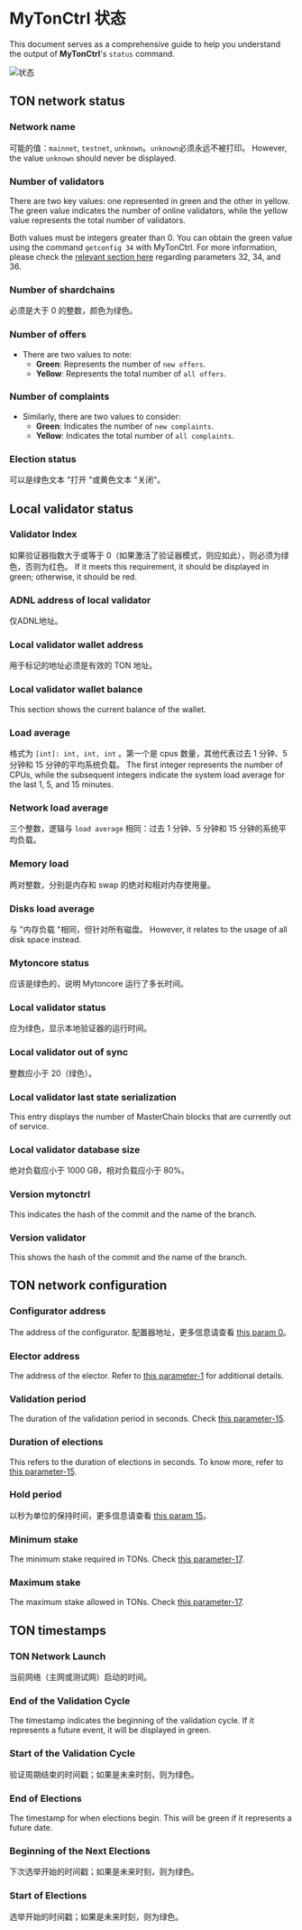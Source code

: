 
# MyTonCtrl 状态

This document serves as a comprehensive guide to help you understand the output of **MyTonCtrl**'s `status` command.

![状态](/img/docs/mytonctrl/status.png)

## TON network status

### Network name

可能的值：`mainnet`, `testnet`, `unknown`。`unknown`必须永远不被打印。 However, the value `unknown` should never be displayed.

### Number of validators

There are two key values: one represented in green and the other in yellow. The green value indicates the number of online validators, while the yellow value represents the total number of validators.

Both values must be integers greater than 0. You can obtain the green value using the command `getconfig 34` with MyTonCtrl. For more information, please check the [relevant section here](/v3/documentation/network/configs/blockchain-configs#param-32-34-and-36) regarding parameters 32, 34, and 36.

### Number of shardchains

必须是大于 0 的整数，颜色为绿色。

### Number of offers

- There are two values to note:
  - **Green**: Represents the number of `new offers`.
  - **Yellow**: Represents the total number of `all offers`.

### Number of complaints

- Similarly, there are two values to consider:
  - **Green**: Indicates the number of `new complaints`.
  - **Yellow**: Indicates the total number of `all complaints`.

### Election status

可以是绿色文本 "打开 "或黄色文本 "关闭"。

## Local validator status

### Validator Index

如果验证器指数大于或等于 0（如果激活了验证器模式，则应如此），则必须为绿色，否则为红色。 If it meets this requirement, it should be displayed in green; otherwise, it should be red.

### ADNL address of local validator

仅ADNL地址。

### Local validator wallet address

用于标记的地址必须是有效的 TON 地址。

### Local validator wallet balance

This section shows the current balance of the wallet.

### Load average

格式为 `[int]: int, int, int` 。第一个是 cpus 数量，其他代表过去 1 分钟、5 分钟和 15 分钟的平均系统负载。 The first integer represents the number of CPUs, while the subsequent integers indicate the system load average for the last 1, 5, and 15 minutes.

### Network load average

三个整数，逻辑与 `load average` 相同：过去 1 分钟、5 分钟和 15 分钟的系统平均负载。

### Memory load

两对整数，分别是内存和 swap 的绝对和相对内存使用量。

### Disks load average

与 "内存负载 "相同，但针对所有磁盘。 However, it relates to the usage of all disk space instead.

### Mytoncore status

应该是绿色的，说明 Mytoncore 运行了多长时间。

### Local validator status

应为绿色，显示本地验证器的运行时间。

### Local validator out of sync

整数应小于 20（绿色）。

### Local validator last state serialization

This entry displays the number of MasterChain blocks that are currently out of service.

### Local validator database size

绝对负载应小于 1000 GB，相对负载应小于 80%。

### Version mytonctrl

This indicates the hash of the commit and the name of the branch.

### Version validator

This shows the hash of the commit and the name of the branch.

## TON network configuration

### Configurator address

The address of the configurator. 配置器地址，更多信息请查看 [this param 0](/v3/documentation/network/configs/blockchain-configs#param-0)。

### Elector address

The address of the elector. Refer to [this parameter-1](/v3/documentation/network/configs/blockchain-configs#param-1) for additional details.

### Validation period

The duration of the validation period in seconds. Check [this parameter-15](/v3/documentation/network/configs/blockchain-configs#param-15).

### Duration of elections

This refers to the duration of elections in seconds. To know more, refer to [this parameter-15](/v3/documentation/network/configs/blockchain-configs#param-15).

### Hold period

以秒为单位的保持时间，更多信息请查看 [this param 15](/v3/documentation/network/configs/blockchain-configs#param-15)。

### Minimum stake

The minimum stake required in TONs. Check [this parameter-17](/v3/documentation/network/configs/blockchain-configs#param-17).

### Maximum stake

The maximum stake allowed in TONs. Check [this parameter-17](/v3/documentation/network/configs/blockchain-configs#param-17).

## TON timestamps

### TON Network Launch

当前网络（主网或测试网）启动的时间。

### End of the Validation Cycle

The timestamp indicates the beginning of the validation cycle. If it represents a future event, it will be displayed in green.

### Start of the Validation Cycle

验证周期结束的时间戳；如果是未来时刻，则为绿色。

### End of Elections

The timestamp for when elections begin. This will be green if it represents a future date.

### Beginning of the Next Elections

下次选举开始的时间戳；如果是未来时刻，则为绿色。

### Start of Elections

选举开始的时间戳；如果是未来时刻，则为绿色。

<Feedback />
